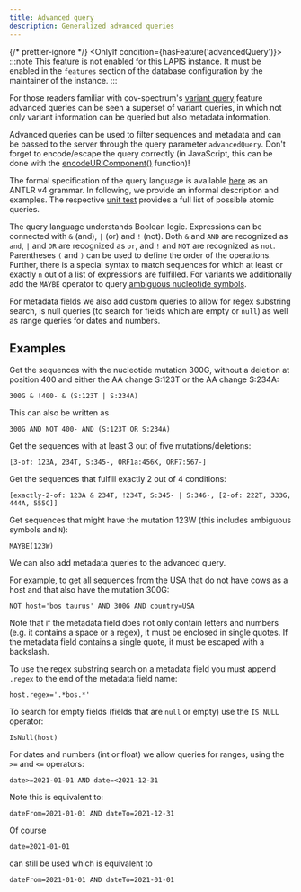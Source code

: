 ```yaml
---
title: Advanced query
description: Generalized advanced queries
---
```



{/* prettier-ignore */}
<OnlyIf condition={hasFeature('advancedQuery')}>
:::note
This feature is not enabled for this LAPIS instance.
It must be enabled in the `features` section of the database configuration by the maintainer of the instance.
:::
</OnlyIf>

For those readers familiar with cov-spectrum's [variant query](../concepts/variant-query) feature advanced queries can be
seen a superset of variant queries, in which not only variant information can be queried but also metadata information.

Advanced queries can be used to filter sequences and metadata and can be passed to the server through the query parameter
`advancedQuery`. Don't forget to encode/escape the query correctly (in JavaScript, this can be done with the
[encodeURIComponent()](https://developer.mozilla.org/en-US/docs/Web/JavaScript/Reference/Global_Objects/encodeURIComponent)
function)!

The formal specification of the query language is available
[here](https://github.com/GenSpectrum/LAPIS/blob/main/lapis/src/main/antlr/org/genspectrum/lapis/model/advancedqueryparser/AdvancedQuery.g4)
as an ANTLR v4 grammar.
In following, we provide an informal description and examples.
The respective
[unit test](https://github.com/GenSpectrum/LAPIS/blob/main/lapis/src/test/kotlin/org/genspectrum/lapis/model/AdvancedQueryFacadeTest.kt)
provides a full list of possible atomic queries.

The query language understands Boolean logic. Expressions can be connected with `&` (and), `|` (or) and `!` (not).
Both `&` and `AND` are recognized as `and`, `|` and `OR` are recognized as `or`, and `!` and `NOT` are recognized as `not`.
Parentheses `(` and `)` can be used to define the order of the operations. Further, there is a special syntax to match
sequences for which at least or exactly `n` out of a list of expressions are fulfilled. For variants we additionally add
the `MAYBE` operator to query [ambiguous nucleotide symbols](../concepts/ambiguous-symbols).

For metadata fields we also add custom queries to allow for regex substring search, is null queries (to search for fields
which are empty or `null`) as well as range queries for dates and numbers.

## Examples

Get the sequences with the nucleotide mutation 300G, without a deletion at position 400 and either the AA change S:123T
or the AA change S:234A:

```
300G & !400- & (S:123T | S:234A)
```

This can also be written as

```
300G AND NOT 400- AND (S:123T OR S:234A)
```

Get the sequences with at least 3 out of five mutations/deletions:

```
[3-of: 123A, 234T, S:345-, ORF1a:456K, ORF7:567-]
```

Get the sequences that fulfill exactly 2 out of 4 conditions:

```
[exactly-2-of: 123A & 234T, !234T, S:345- | S:346-, [2-of: 222T, 333G, 444A, 555C]]
```

Get sequences that might have the mutation 123W (this includes ambiguous symbols and `N`):

```
MAYBE(123W)
```

We can also add metadata queries to the advanced query.

For example, to get all sequences from the USA that do not have cows as a host and that also have the mutation 300G:

```
NOT host='bos taurus' AND 300G AND country=USA
```

Note that if the metadata field does not only contain letters and numbers (e.g. it contains a space or a regex),
it must be enclosed in single quotes. If the metadata field contains a single quote, it must be escaped with a backslash.

To use the regex substring search on a metadata field you must append `.regex` to the end of the metadata field name:

```
host.regex='.*bos.*'
```

To search for empty fields (fields that are `null` or empty) use the `IS NULL` operator:

```
IsNull(host)
```

For dates and numbers (int or float) we allow queries for ranges, using the `>=` and `<=` operators:

```
date>=2021-01-01 AND date=<2021-12-31
```

Note this is equivalent to:

```
dateFrom=2021-01-01 AND dateTo=2021-12-31
```

Of course

```
date=2021-01-01
```

can still be used which is equivalent to

```
dateFrom=2021-01-01 AND dateTo=2021-01-01
```
